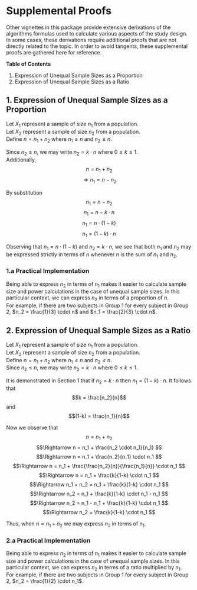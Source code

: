<!--
%\VignetteEngine{knitr::knitr}
%\VignetteIndexEntry{Supplemental Proofs}
-->

# Supplemental Proofs
Other vignettes in this package provide extensive derivations of the algorithms 
formulas used to calculate various aspects of the study design.  In some cases,
these derivations require additional proofs that are not directly related
to the topic.  In order to avoid tangents, these supplemental proofs are 
gathered here for reference.

**Table of Contents** 

1. Expression of Unequal Sample Sizes as a Proportion
2. Expression of Unequal Sample Sizes as a Ratio

## 1. Expression of Unequal Sample Sizes as a Proportion
Let $X_1$ represent a sample of size $n_1$ from a population.  
Let $X_2$ represent a sample of size $n_2$ from a population.  
Define $n = n_1 + n_2$ where $n_1 \leq n$ and $n_2 \leq n$.

Since $n_2 \leq n$, we may write $n_2 = k \cdot n$ where $0 \leq k \leq 1$.  
Additionally,
$$n = n_1 + n_2$$
$$\Rightarrow n_1 = n - n_2$$

By substitution
$$n_1 = n - n_2$$
$$n_1 = n - k \cdot n$$
$$n_1 = n \cdot (1 - k)$$
$$n_1 = (1 - k) \cdot n$$

Observing that $n_1 = n \cdot (1-k)$ and $n_2 = k \cdot n$, we see that both 
$n_1$ and $n_2$ may be expressed strictly in terms of $n$ whenever $n$ is the 
sum of $n_1$ and $n_2$.

### 1.a Practical Implementation
Being able to express $n_2$ in terms of $n_1$ makes it easier to calculate 
sample size and power calculations in the case of unequal sample sizes.  In this
particular context, we can express $n_2$ in terms of a proportion of $n$.  
For example, if there are two subjects in Group 1 for every subject in Group 2, 
$n_2 = \frac{1}{3} \cdot n$ and $n_1 = \frac{2}{3} \cdot n$.  

## 2. Expression of Unequal Sample Sizes as a Ratio
Let $X_1$ represent a sample of size $n_1$ from a population.  
Let $X_2$ represent a sample of size $n_2$ from a population.  
Define $n = n_1 + n_2$ where $n_1 \leq n$ and $n_2 \leq n$.  
Since $n_2 \leq n$, we may write $n_2 = k \cdot n$ where $0 \leq k \leq 1$.   

It is demonstrated in Section 1 that if $n_2 = k \cdot n$ then $n_1 = (1 - k) \cdot n$.
It follows that 
$$k = \frac{n_2}{n}$$
and
$$(1-k) = \frac{n_1}{n}$$

Now we observe that
$$n = n_1 + n_2 $$
$$\Rightarrow n = n_1 + \frac{n_2 \cdot n_1}{n_1} $$
$$\Rightarrow n = n_1 + \frac{n_2}{n_1} \cdot n_1 $$
$$\Rightarrow n = n_1 + \frac{\frac{n_2}{n}}{\frac{n_1}{n}} \cdot n_1 $$
$$\Rightarrow n = n_1 + \frac{k}{1-k} \cdot n_1 $$
$$\Rightarrow n_1 + n_2 = n_1 + \frac{k}{1-k} \cdot n_1 $$
$$\Rightarrow n_2 = n_1 + \frac{k}{1-k} \cdot n_1 - n_1 $$
$$\Rightarrow n_2 = n_1 - n_1 + \frac{k}{1-k} \cdot n_1 $$
$$\Rightarrow n_2 = \frac{k}{1-k} \cdot n_1 $$

Thus, when $n = n_1 + n_2$ we may express $n_2$ in terms of $n_1$.  

### 2.a Practical Implementation
Being able to express $n_2$ in terms of $n_1$ makes it easier to calculate 
sample size and power calculations in the case of unequal sample sizes.  In this
particular context, we can express $n_2$ in terms of a ratio multiplied by $n_1$.  
For example, if there are two subjects in Group 1 for every subject in Group 2, 
$n_2 = \frac{1}{2} \cdot n_1$.  
